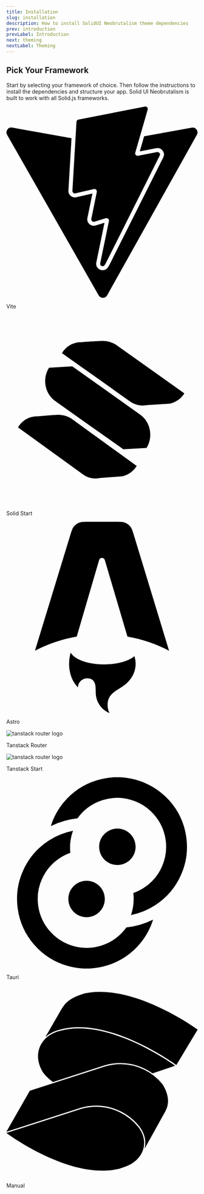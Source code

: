 ```yaml
---
title: Installation
slug: installation
description: How to install SolidUI Neobrutalism theme dependencies
prev: introduction
prevLabel: Introduction
next: theming
nextLabel: Theming
---
```



## Pick Your Framework

Start by selecting your framework of choice. Then follow the instructions to install the dependencies and structure your app. Solid UI Neobrutalism is built to work with all Solid.js frameworks.

<div class="mt-8 grid gap-4 sm:grid-cols-2 sm:gap-6">
  <LinkedCard href="/docs/installation/vite">
    <svg role="img" viewBox="0 0 24 24" xmlns="http://www.w3.org/2000/svg">
      <title>Vite</title>
      <path d="m8.286 10.578.512-8.657a.306.306 0 0 1 .247-.282L17.377.006a.306.306 0 0 1 .353.385l-1.558 5.403a.306.306 0 0 0 .352.385l2.388-.46a.306.306 0 0 1 .332.438l-6.79 13.55-.123.19a.294.294 0 0 1-.252.14c-.177 0-.35-.152-.305-.369l1.095-5.301a.306.306 0 0 0-.388-.355l-1.433.435a.306.306 0 0 1-.389-.354l.69-3.375a.306.306 0 0 0-.37-.36l-2.32.536a.306.306 0 0 1-.374-.316zm14.976-7.926L17.284 3.74l-.544 1.887 2.077-.4a.8.8 0 0 1 .84.369.8.8 0 0 1 .034.783L12.9 19.93l-.013.025-.015.023-.122.19a.801.801 0 0 1-.672.37.826.826 0 0 1-.634-.302.8.8 0 0 1-.16-.67l1.029-4.981-1.12.34a.81.81 0 0 1-.86-.262.802.802 0 0 1-.165-.67l.63-3.08-2.027.468a.808.808 0 0 1-.768-.233.81.81 0 0 1-.217-.6l.389-6.57-7.44-1.33a.612.612 0 0 0-.64.906L11.58 23.691a.612.612 0 0 0 1.066-.004l11.26-20.135a.612.612 0 0 0-.644-.9z" />
    </svg>
    <p>Vite</p>
  </LinkedCard>
  <LinkedCard href="/docs/installation/solid-start">
    <svg
      data-hk="00000010210"
      width="500"
      height="500"
      viewBox="0 0 500 500"
      xmlns="http://www.w3.org/2000/svg"
      role="img"
    >
      <path d="M233.205 430.856L304.742 425.279C304.742 425.279 329.208 421.295 343.569 397.659L293.041 385.443L233.205 430.856Z" />
      <path d="M134.278 263.278C113.003 264.341 73.6443 268.059 73.6443 268.059L245.173 392.614L284.265 402.44L343.569 397.925L170.977 273.105C170.977 273.105 157.148 263.278 137.203 263.278C136.139 263.278 135.342 263.278 134.278 263.278Z" />
      <path d="M355.536 238.58L429.2 234.065C429.2 234.065 454.464 230.348 468.825 206.977L416.435 193.964L355.536 238.58Z" />
      <path d="M251.289 68.6128C229.217 69.4095 188.795 72.5964 188.795 72.5964L367.503 200.072L407.926 210.429L469.09 206.712L289.318 78.9702C289.318 78.9702 274.426 68.6128 253.417 68.6128C252.885 68.6128 252.087 68.6128 251.289 68.6128Z" />
      <path d="M31.0946 295.679C30.8287 295.945 30.8287 296.21 30.8287 296.475L77.8993 330.469L202.623 420.764C228.95 439.62 264.586 431.653 282.67 402.44L187.465 333.921L110.077 277.62C100.504 270.715 89.8663 267.528 79.2289 267.528C60.6134 267.528 42.2639 277.354 31.0946 295.679Z" />
      <path d="M147.043 99.9505C147.043 100.216 146.776 100.482 146.511 100.747L195.442 135.538L244.374 170.062L325.751 227.957C353.142 247.345 389.841 239.642 407.925 210.695L358.461 175.374L308.997 140.318L228.153 82.6881C218.047 75.5177 206.611 72.0652 195.442 72.0652C176.561 72.3308 158.212 81.8915 147.043 99.9505Z" />
      <path d="M112.471 139.255L175.497 208.305C178.423 212.289 181.614 216.006 185.337 219.193L308.199 354.105L369.364 350.387C387.448 321.439 380.002 282.135 352.611 262.748L271.234 204.852L222.568 170.328L173.636 135.538L112.471 139.255Z" />
      <path d="M111.939 140.052C94.1213 168.734 101.567 207.509 128.427 226.629L209.005 283.994L258.735 319.049L308.199 354.105C326.283 325.158 318.836 285.852 291.445 266.465L112.471 139.255C112.471 139.521 112.204 139.787 111.939 140.052Z" />
    </svg>
    <p>Solid Start</p>
  </LinkedCard>
  <LinkedCard href="/docs/installation/astro">
    <svg role="img" viewBox="0 0 24 24" xmlns="http://www.w3.org/2000/svg">
      <title>Astro</title>
      <path d="M16.074 16.86c-.72.616-2.157 1.035-3.812 1.035-2.032 0-3.735-.632-4.187-1.483-.161.488-.198 1.046-.198 1.402 0 0-.106 1.75 1.111 2.968 0-.632.513-1.145 1.145-1.145 1.083 0 1.082.945 1.081 1.712v.069c0 1.164.711 2.161 1.723 2.582a2.347 2.347 0 0 1-.236-1.029c0-1.11.652-1.523 1.41-2.003.602-.383 1.272-.807 1.733-1.66a3.129 3.129 0 0 0 .378-1.494 3.14 3.14 0 0 0-.148-.954zM15.551.6c.196.244.296.572.496 1.229l4.368 14.347a18.18 18.18 0 0 0-5.222-1.768L12.35 4.8a.37.37 0 0 0-.71.002l-2.81 9.603a18.175 18.175 0 0 0-5.245 1.771L7.974 1.827c.2-.656.3-.984.497-1.227a1.613 1.613 0 0 1 .654-.484C9.415 0 9.757 0 10.443 0h3.135c.686 0 1.03 0 1.32.117A1.614 1.614 0 0 1 15.55.6z" />
    </svg>
    <p>Astro</p>
  </LinkedCard>
  <LinkedCard href="/docs/installation/tanstack-router">
    <Image src={tanstackLogo} alt="tanstack router logo" class="size-10" />
    <p>Tanstack Router</p>
  </LinkedCard>
  <LinkedCard href="/docs/installation/tanstack-start">
    <Image src={tanstackLogo} alt="tanstack router logo" class="size-10" />
    <p>Tanstack Start</p>
  </LinkedCard>
  <LinkedCard href="/docs/installation/tauri">
    <svg role="img" viewBox="0 0 24 24" xmlns="http://www.w3.org/2000/svg">
      <title>Tauri</title>
      <path d="M15.657 17.282a8.7339 8.7339 0 0 0 3.0125-1.2251 8.728 8.728 0 0 0 3.2216-3.7452 8.7232 8.7232 0 0 0 .6717-4.8932 8.7247 8.7247 0 0 0-2.0931-4.474C19.3375 1.6857 17.8833.7753 16.264.3225a8.7358 8.7358 0 0 0-4.941.07 8.7318 8.7318 0 0 0-4.1117 2.7393 8.726 8.726 0 0 0-1.6336 2.9933 10.1908 10.1908 0 0 1 3.3484-.972 6.1356 6.1356 0 0 1 3.1666-2.2827 6.1387 6.1387 0 0 1 3.4721-.0492 6.1365 6.1365 0 0 1 2.9427 1.8425 6.1326 6.1326 0 0 1 1.4709 3.1439 6.1305 6.1305 0 0 1-.4721 3.4384 6.133 6.133 0 0 1-2.2638 2.6317 6.1312 6.1312 0 0 1-1.3123.6409c.0303.2471.046.4987.046.754a6.1166 6.1166 0 0 1-.3372 2.0094Zm-1.727-6.2691c1.263 0 2.2868-1.0234 2.2868-2.2857 0-1.2624-1.0238-2.2857-2.2868-2.2857s-2.2868 1.0233-2.2868 2.2857c0 1.2623 1.0238 2.2857 2.2868 2.2857ZM8.3665 6.7132a8.7342 8.7342 0 0 0-3.0365 1.23 8.7287 8.7287 0 0 0-3.2215 3.745 8.7235 8.7235 0 0 0-.6718 4.8932A8.7255 8.7255 0 0 0 3.53 21.0555a8.7318 8.7318 0 0 0 4.1877 2.6219 8.7364 8.7364 0 0 0 4.941-.0698 8.7326 8.7326 0 0 0 4.1117-2.7394 8.7258 8.7258 0 0 0 1.6363-3.0021 10.1905 10.1905 0 0 1-3.3497.9789 6.1569 6.1569 0 0 1-.2787.3596 6.1352 6.1352 0 0 1-2.8893 1.925 6.139 6.139 0 0 1-3.4721.0492 6.1363 6.1363 0 0 1-2.9427-1.8425 6.1317 6.1317 0 0 1-1.4709-3.1439 6.13 6.13 0 0 1 .472-3.4385 6.1338 6.1338 0 0 1 2.2639-2.6317 6.1372 6.1372 0 0 1 1.2865-.6318 6.1961 6.1961 0 0 1-.035-.6592c0-.7444.1327-1.458.376-2.118Zm1.6998 6.2738c-1.263 0-2.2868 1.0234-2.2868 2.2858 0 1.2623 1.0239 2.2856 2.2868 2.2856 1.263 0 2.2868-1.0233 2.2868-2.2856 0-1.2624-1.0238-2.2858-2.2868-2.2858Z" />
    </svg>
    <p>Tauri</p>
  </LinkedCard>
  <LinkedCard href="/docs/installation/manual">
    <svg role="img" viewBox="0 0 24 24" xmlns="http://www.w3.org/2000/svg">
      <title>Solid</title>
      <path d="M11.558.788A9.082 9.082 0 0 0 9.776.99l-.453.15c-.906.303-1.656.755-2.1 1.348l-.301.452-2.035 3.528c.426-.387.974-.698 1.643-.894h.001l.613-.154h.001a8.82 8.82 0 0 1 1.777-.206c2.916-.053 6.033 1.148 8.423 2.36 2.317 1.175 3.888 2.32 3.987 2.39L24 5.518c-.082-.06-1.66-1.21-3.991-2.386-2.393-1.206-5.521-2.396-8.45-2.343zM8.924 5.366a8.634 8.634 0 0 0-1.745.203l-.606.151c-1.278.376-2.095 1.16-2.43 2.108-.334.948-.188 2.065.487 3.116.33.43.747.813 1.216 1.147L12.328 10h.001a6.943 6.943 0 0 1 6.013 1.013l2.844-.963c-.17-.124-1.663-1.2-3.91-2.34-2.379-1.206-5.479-2.396-8.352-2.344zm5.435 4.497a6.791 6.791 0 0 0-1.984.283L2.94 13.189 0 18.334l9.276-2.992a6.945 6.945 0 0 1 7.408 2.314v.001c.695.903.89 1.906.66 2.808l2.572-4.63c.595-1.041.45-2.225-.302-3.429a6.792 6.792 0 0 0-5.255-2.543zm-3.031 5.341a6.787 6.787 0 0 0-2.006.283L.008 18.492c.175.131 2.02 1.498 4.687 2.768 2.797 1.332 6.37 2.467 9.468 1.712l.454-.152h.002c1.278-.376 2.134-1.162 2.487-2.09.353-.93.207-2.004-.541-2.978a6.791 6.791 0 0 0-5.237-2.548z" />
    </svg>
    <p>Manual</p>
  </LinkedCard>
</div>
